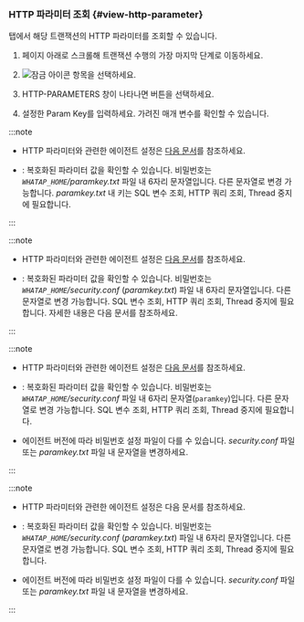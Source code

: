 ### HTTP 파라미터 조회 {#view-http-parameter}

<Cmdname sid="TTL06126" className="uitext" /> 탭에서 해당 트랜잭션의 HTTP 파라미터를 조회할 수 있습니다. 

1. 페이지 아래로 스크롤해 트랜잭션 수행의 가장 마지막 단계로 이동하세요. 

1. ![잠금 아이콘](/img/ic-lock.svg) <Cmdname sid="TTL06520" className="uitext" /> 항목을 선택하세요.

1. <UI>HTTP-PARAMETERS</UI> 창이 나타나면 <Cmdname sid="BTN06764" className="uitext" /> 버튼을 선택하세요.

1. 설정한 Param Key를 입력하세요. 가려진 매개 변수를 확인할 수 있습니다.

<Xclude product='java,kubernetes,php,golang'>

:::note

* HTTP 파라미터와 관련한 에이전트 설정은 [다음 문서](agent-transaction#profile_http_parameter)를 참조하세요.

* <Cmdname sid="BTN06764" className="uitext" />: 복호화된 파라미터 값을 확인할 수 있습니다. 비밀번호는 <em><code>WHATAP_HOME</code>/paramkey.txt</em> 파일 내 6자리 문자열입니다. 다른 문자열로 변경 가능합니다. <em>paramkey.txt</em> 내 키는 SQL 변수 조회, HTTP 쿼리 조회, Thread 중지에 필요합니다.

:::

</Xclude>

<InDoc product='java'>

:::note

* HTTP 파라미터와 관련한 에이전트 설정은 [다음 문서](agent-transaction#profile_http_parameter)를 참조하세요.

* <Cmdname sid="BTN06764" className="uitext" />: 복호화된 파라미터 값을 확인할 수 있습니다. 비밀번호는 <em><code>WHATAP_HOME</code>/security.conf</em> (<em>paramkey.txt</em>) 파일 내 6자리 문자열입니다. 다른 문자열로 변경 가능합니다. SQL 변수 조회, HTTP 쿼리 조회, Thread 중지에 필요합니다. 자세한 내용은 <Link to="install-agent#security">다음 문서</Link>를 참조하세요.

:::

</InDoc>

<InDoc product='php,golang'>

:::note

* HTTP 파라미터와 관련한 에이전트 설정은 [다음 문서](agent-transaction#profile_http_parameter)를 참조하세요.

* <Cmdname sid="BTN06764" className="uitext" />: 복호화된 파라미터 값을 확인할 수 있습니다. 비밀번호는 <em><code>WHATAP_HOME</code>/security.conf</em> 파일 내 6자리 문자열(`paramkey`)입니다. 다른 문자열로 변경 가능합니다. SQL 변수 조회, HTTP 쿼리 조회, Thread 중지에 필요합니다.

* 에이전트 버전에 따라 비밀번호 설정 파일이 다를 수 있습니다. *security.conf* 파일 또는 *paramkey.txt* 파일 내 문자열을 변경하세요.

:::

</InDoc>

<InDoc product='kubernetes'>

:::note

* HTTP 파라미터와 관련한 에이전트 설정은 <Link to="../java/agent-transaction#profile_http_parameter" target="_blank">다음 문서</Link>를 참조하세요.

* <Cmdname sid="BTN06764" className="uitext" />: 복호화된 파라미터 값을 확인할 수 있습니다. 비밀번호는 <em><code>WHATAP_HOME</code>/security.conf</em> (<em>paramkey.txt</em>) 파일 내 6자리 문자열입니다. 다른 문자열로 변경 가능합니다. SQL 변수 조회, HTTP 쿼리 조회, Thread 중지에 필요합니다.

* 에이전트 버전에 따라 비밀번호 설정 파일이 다를 수 있습니다. *security.conf* 파일 또는 *paramkey.txt* 파일 내 문자열을 변경하세요.

:::

</InDoc>